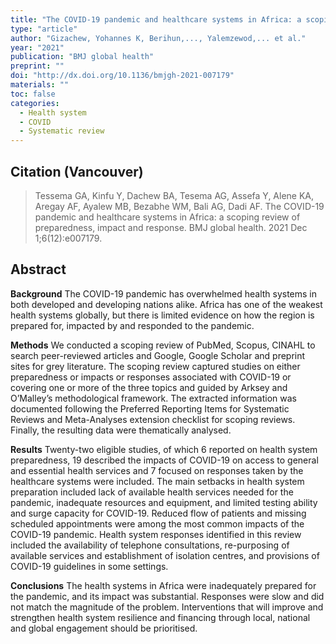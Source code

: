 ```yaml
---
title: "The COVID-19 pandemic and healthcare systems in Africa: a scoping review of preparedness, impact and response"
type: "article"
author: "Gizachew, Yohannes K, Berihun,..., Yalemzewod,... et al."
year: "2021"
publication: "BMJ global health"
preprint: ""
doi: "http://dx.doi.org/10.1136/bmjgh-2021-007179"
materials: ""
toc: false
categories:
  - Health system
  - COVID
  - Systematic review
---
```


## Citation (Vancouver)

> Tessema GA, Kinfu Y, Dachew BA, Tesema AG, Assefa Y, Alene KA, Aregay AF, Ayalew MB, Bezabhe WM, Bali AG, Dadi AF. The COVID-19 pandemic and healthcare systems in Africa: a scoping review of preparedness, impact and response. BMJ global health. 2021 Dec 1;6(12):e007179.

## Abstract

**Background** The COVID-19 pandemic has overwhelmed health systems in both developed and developing nations alike. Africa has one of the weakest health systems globally, but there is limited evidence on how the region is prepared for, impacted by and responded to the pandemic.

**Methods** We conducted a scoping review of PubMed, Scopus, CINAHL to search peer-reviewed articles and Google, Google Scholar and preprint sites for grey literature. The scoping review captured studies on either preparedness or impacts or responses associated with COVID-19 or covering one or more of the three topics and guided by Arksey and O'Malley's methodological framework. The extracted information was documented following the Preferred Reporting Items for Systematic Reviews and Meta-Analyses extension checklist for scoping reviews. Finally, the resulting data were thematically analysed.

**Results** Twenty-two eligible studies, of which 6 reported on health system preparedness, 19 described the impacts of COVID-19 on access to general and essential health services and 7 focused on responses taken by the healthcare systems were included. The main setbacks in health system preparation included lack of available health services needed for the pandemic, inadequate resources and equipment, and limited testing ability and surge capacity for COVID-19. Reduced flow of patients and missing scheduled appointments were among the most common impacts of the COVID-19 pandemic. Health system responses identified in this review included the availability of telephone consultations, re-purposing of available services and establishment of isolation centres, and provisions of COVID-19 guidelines in some settings.

**Conclusions** The health systems in Africa were inadequately prepared for the pandemic, and its impact was substantial. Responses were slow and did not match the magnitude of the problem. Interventions that will improve and strengthen health system resilience and financing through local, national and global engagement should be prioritised.

\
